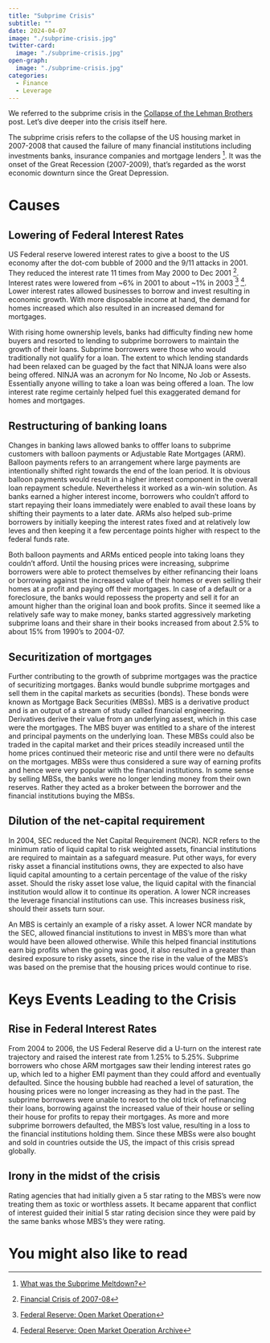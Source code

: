 ```yaml
---
title: "Subprime Crisis"
subtitle: ""
date: 2024-04-07
image: "./subprime-crisis.jpg"
twitter-card:
  image: "./subprime-crisis.jpg"
open-graph:
  image: "./subprime-crisis.jpg"
categories:
  - Finance
  - Leverage
---
```


We referred to the subprime crisis in the [Collapse of the Lehman Brothers](./../20240331/index-en.qmd) post. Let's dive deeper into the crisis itself here. 

The subprime crisis refers to the collapse of the US housing market in 2007-2008 that caused the failure of many financial institutions including investments banks, insurance companies and mortgage lenders [^1]. It was the onset of the Great Recession (2007-2009), that's regarded as the worst economic downturn since the Great Depression.

# Causes
## Lowering of Federal Interest Rates
US Federal reserve lowered interest rates to give a boost to the US economy after the dot-com bubble of 2000 and the 9/11 attacks in 2001. They reduced the interest rate 11 times from May 2000 to Dec 2001 [^2]. Interest rates were lowered from ~6% in 2001 to about ~1% in 2003 [^3] [^4]. Lower interest rates allowed businesses to borrow and invest resulting in economic growth. With more disposable income at hand, the demand for homes increased which also resulted in an increased demand for mortgages. 

With rising home ownership levels, banks had difficulty finding new home buyers and resorted to lending to subprime borrowers to maintain the growth of their loans. Subprime borrowers were those who would traditionally not qualify for a loan. The extent to which lending standards had been relaxed can be guaged by the fact that NINJA loans were also being offered. NINJA was an acronym for No Income, No Job or Assests. Essentially anyone willing to take a loan was being offered a loan. The low interest rate regime certainly helped fuel this exaggerated demand for homes and mortgages. 

## Restructuring of banking loans
Changes in banking laws allowed banks to offfer loans to subprime customers with balloon payments or Adjustable Rate Mortgages (ARM). Balloon payments refers to an arrangement where large payments are intentionally shifted right towards the end of the loan period. It is obvious balloon payments would result in a higher interest component in the overall loan repayment schedule. Nevertheless it worked as a win-win solution. As banks earned a higher interest income, borrowers who couldn't afford to start repaying their loans immediately were enabled to avail these loans by shifting their payments to a later date. ARMs also helped sub-prime borrowers by initially keeping the interest rates fixed and at relatively low leves and then keeping it a few percentage points higher with respect to the federal funds rate. 

Both balloon payments and ARMs enticed people into taking loans they couldn't afford. Until the housing prices were increasing, subprime borrowers were able to protect themselves by either refinancing their loans or borrowing against the increased value of their homes or even selling their homes at a profit and paying off their mortgages. In case of a default or a foreclosure, the banks would repossess the property and sell it for an amount higher than the original loan and book profits. Since it seemed like a relatively safe way to make money, banks started aggressively marketing subprime loans and their share in their books increased from about 2.5% to about 15% from 1990's to 2004-07.

## Securitization of mortgages
Further contributing to the growth of subprime mortgages was the practice of securitizing mortgages. Banks would bundle subprime mortgages and sell them in the capital markets as securities (bonds). These bonds were known as Mortgage Back Securities (MBSs). MBS is a derivative product and is an output of a stream of study called financial engineering. Derivatives derive their value from an underlying assest, which in this case were the mortgages. The MBS buyer was entitled to a share of the interest and principal payments on the underlying loan. These MBSs could also be traded in the capital market and their prices steadily increased until the home prices continued their meteoric rise and until there were no defaults on the mortgages. MBSs were thus considered a sure way of earning profits and hence were very popular with the financial institutions. In some sense by selling MBSs, the banks were no longer lending money from their own reserves. Rather they acted as a broker between the borrower and the financial institutions buying the MBSs.

## Dilution of the net-capital requirement
In 2004, SEC reduced the Net Capital Requirement (NCR). NCR refers to the minimum ratio of liquid capital to risk weighted assets, financial institutions are required to maintain as a safeguard measure. Put other ways, for every risky asset a financial institutions owns, they are expected to also have liquid capital amounting to a certain percentage of the value of the risky asset. Should the risky asset lose value, the liquid capital with the financial institution would allow it to continue its operation. A lower NCR increases the leverage financial institutions can use. This increases business risk, should their assets turn sour. 

An MBS is certainly an example of a risky asset. A lower NCR mandate by the SEC, allowed financial institutions to invest in MBS's more than what would have been allowed otherwise. While this helped financial institutions earn big profits when the going was good, it also resulted in a greater than desired exposure to risky assets, since the rise in the value of the MBS's was based on the premise that the housing prices would continue to rise. 

# Keys Events Leading to the Crisis
## Rise in Federal Interest Rates
From 2004 to 2006, the US Federal Reserve did a U-turn on the interest rate trajectory and raised the interest rate from 1.25% to 5.25%. Subprime borrowers who chose ARM mortgages saw their lending interest rates go up, which led to a higher EMI payment than they could afford and eventually defaulted. Since the housing bubble had reached a level of saturation, the housing prices were no longer increasing as they had in the past. The subprime borrowers were unable to resort to the old trick of refinancing their loans, borrowing against the increased value of their house or selling their house for profits to repay their mortgages. As more and more subprime borrowers defaulted, the MBS's lost value, resulting in a loss to the financial institutions holding them. Since these MBSs were also bought and sold in countries outside the US, the impact of this crisis spread globally. 

## Irony in the midst of the crisis
Rating agencies that had initially given a 5 star rating to the MBS's were now treating them as toxic or worthless assets. It became apparent that conflict of interest guided their initial 5 star rating decision since they were paid by the same banks whose MBS's they were rating. 

# You might also like to read
[^1]: [What was the Subprime Meltdown?](https://www.investopedia.com/terms/s/subprime-meltdown.asp){target="_blank"}
[^2]: [Financial Crisis of 2007-08](https://www.britannica.com/money/financial-crisis-of-2007-2008){target="_blank"}
[^3]: [Federal Reserve: Open Market Operation](https://www.federalreserve.gov/monetarypolicy/openmarket.htm){target="_blank"}
[^4]: [Federal Reserve: Open Market Operation Archive](https://www.federalreserve.gov/monetarypolicy/openmarket_archive.htm){target="_blank"}